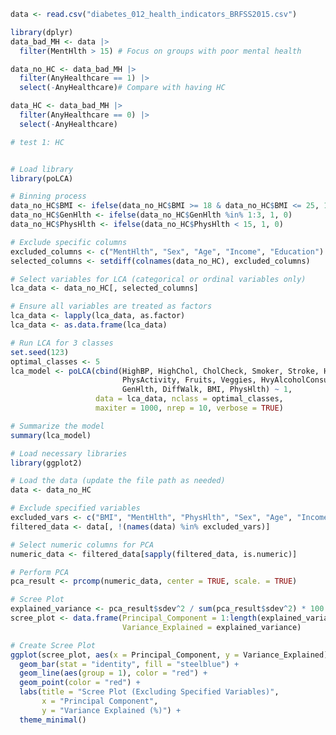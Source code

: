 ```r
data <- read.csv("diabetes_012_health_indicators_BRFSS2015.csv")

library(dplyr)
data_bad_MH <- data |> 
  filter(MentHlth > 15) # Focus on groups with poor mental health

data_no_HC <- data_bad_MH |> 
  filter(AnyHealthcare == 1) |> 
  select(-AnyHealthcare)# Compare with having HC

data_HC <- data_bad_MH |> 
  filter(AnyHealthcare == 0) |> 
  select(-AnyHealthcare)
```

```r
# test 1: HC


# Load library
library(poLCA)

# Binning process
data_no_HC$BMI <- ifelse(data_no_HC$BMI >= 18 & data_no_HC$BMI <= 25, 1, 0)
data_no_HC$GenHlth <- ifelse(data_no_HC$GenHlth %in% 1:3, 1, 0)
data_no_HC$PhysHlth <- ifelse(data_no_HC$PhysHlth < 15, 1, 0)

# Exclude specific columns
excluded_columns <- c("MentHlth", "Sex", "Age", "Income", "Education")
selected_columns <- setdiff(colnames(data_no_HC), excluded_columns)

# Select variables for LCA (categorical or ordinal variables only)
lca_data <- data_no_HC[, selected_columns]

# Ensure all variables are treated as factors
lca_data <- lapply(lca_data, as.factor)
lca_data <- as.data.frame(lca_data)

# Run LCA for 3 classes
set.seed(123)
optimal_classes <- 5
lca_model <- poLCA(cbind(HighBP, HighChol, CholCheck, Smoker, Stroke, HeartDiseaseorAttack, 
                         PhysActivity, Fruits, Veggies, HvyAlcoholConsump, NoDocbcCost, 
                         GenHlth, DiffWalk, BMI, PhysHlth) ~ 1, 
                   data = lca_data, nclass = optimal_classes, 
                   maxiter = 1000, nrep = 10, verbose = TRUE)

# Summarize the model
summary(lca_model)

```


```r
# Load necessary libraries
library(ggplot2)

# Load the data (update the file path as needed)
data <- data_no_HC

# Exclude specified variables
excluded_vars <- c("BMI", "MentHlth", "PhysHlth", "Sex", "Age", "Income", "Education")
filtered_data <- data[, !(names(data) %in% excluded_vars)]

# Select numeric columns for PCA
numeric_data <- filtered_data[sapply(filtered_data, is.numeric)]

# Perform PCA
pca_result <- prcomp(numeric_data, center = TRUE, scale. = TRUE)

# Scree Plot
explained_variance <- pca_result$sdev^2 / sum(pca_result$sdev^2) * 100
scree_plot <- data.frame(Principal_Component = 1:length(explained_variance),
                         Variance_Explained = explained_variance)

# Create Scree Plot
ggplot(scree_plot, aes(x = Principal_Component, y = Variance_Explained)) +
  geom_bar(stat = "identity", fill = "steelblue") +
  geom_line(aes(group = 1), color = "red") +
  geom_point(color = "red") +
  labs(title = "Scree Plot (Excluding Specified Variables)", 
       x = "Principal Component", 
       y = "Variance Explained (%)") +
  theme_minimal()

```

